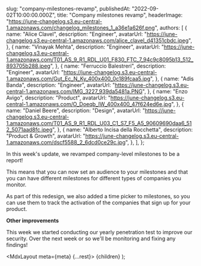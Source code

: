 
  slug: "company-milestones-revamp",
  publishedAt: "2022-09-02T10:00:00.000Z",
  title: "Company milestones revamp",
  headerImage:
    "https://june-changelog.s3.eu-central-1.amazonaws.com/changelog_milestones_1_a36e1a626f.png",
  authors: [
    {
      name: "Alice Clavel",
      description: "Engineer",
      avatarUrl:
        "https://june-changelog.s3.eu-central-1.amazonaws.com/alice_clavel_d41351cbdc.jpeg",
    },
    {
      name: "Vinayak Mehta",
      description: "Engineer",
      avatarUrl:
        "https://june-changelog.s3.eu-central-1.amazonaws.com/T01_AS_9_R1_RDL_U01_F830_FTC_7_94c9c8095b13_512_893705b288.jpeg",
    },
    {
      name: "Ferruccio Balestreri",
      description: "Engineer",
      avatarUrl:
        "https://june-changelog.s3.eu-central-1.amazonaws.com/Gut_Ec_N_Ky_400x400_0c189fcaa5.jpg",
    },
    {
      name: "Adis Banda",
      description: "Engineer",
      avatarUrl:
        "https://june-changelog.s3.eu-central-1.amazonaws.com/IMG_3227_939da5481a.PNG",
    },
    {
      name: "Enzo Avigo",
      description: "Product",
      avatarUrl:
        "https://june-changelog.s3.eu-central-1.amazonaws.com/O_Doeqb_IW_400x400_47f624ed6e.jpg",
    },
    {
      name: "Daniel Beere",
      description: "Design",
      avatarUrl:
        "https://june-changelog.s3.eu-central-1.amazonaws.com/T01_AS_9_R1_RDL_U03_C1_S7_F5_A5_90609690daa6_512_5071aad8fc.jpeg",
    },
    {
      name: "Alberto Incisa della Rocchetta",
      description: "Product & Growth",
      avatarUrl:
        "https://june-changelog.s3.eu-central-1.amazonaws.com/dscf5588_2_6dcd0ce29c.jpg",
    },
  ],
};

In this week's update, we revamped company-level milestones to be a report!

This means that you can now set an audience to your milestones and that you can have different milestones for different types of companies you monitor.

As part of this redesign, we also added a time picker to milestones, so you can use them to track the activation of the companies that sign up for your product.

**Other improvements**

This week we started conducting our yearly penetration test to improve our security. Over the next week or so we'll be monitoring and fixing any findings!

  <MdxLayout meta={meta} {...rest}>
    {children}
  </MdxLayout>
);
